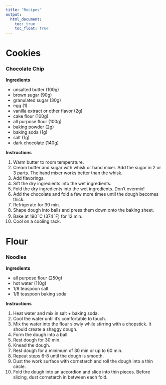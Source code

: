 ```yaml
---
title: "Recipes"
output: 
  html_document:
    toc: true
    toc_float: true 
---
```


# Cookies

### Chocolate Chip
**Ingredients**

* unsalted butter (100g)
* brown sugar (90g)
* granulated sugar (30g)
* egg (1) 
* vanilla extract or other flavor (2g)
* cake flour (100g)
* all purpose flour (100g)
* baking powder (2g)
* baking soda (1g)
* salt (1g)
* dark chocolate (140g)

**Instructions**

1. Warm butter to room temperature.
2. Cream butter and sugar with whisk or hand mixer. Add the sugar in 2 or 3 parts. The hand mixer works better than the whisk. 
3. Add flavorings.
4. Sift the dry ingredients into the wet ingredients. 
5. Fold the dry ingredients into the wet ingredients. Don't overmix! 
6. Add the chocolate and fold a few more times until the dough becomes thick. 
7. Refrigerate for 30 min. 
8. Shape dough into balls and press them down onto the baking sheet. 
9. Bake at 190$^\circ$C (374$^\circ$F) for 12 min.
10. Cool on a cooling rack.

# Flour

### Noodles 
**Ingredients** 

* all purpose flour (250g)
* hot water (110g)
* 1/8 teaspoon salt
* 1/8 teaspoon baking soda

**Instructions** 

1. Heat water and mix in salt + baking soda. 
2. Cool the water until it's comfortable to touch. 
3. Mix the water into the flour slowly while stirring with a chopstick. It should create a shaggy dough. 
4. Form the dough into a ball. 
5. Rest dough for 30 min. 
6. Knead the dough.
7. Rest dough for a minimum of 30 min or up to 60 min. 
8. Repeat steps 6-8 until the dough is smooth. 
9. Dust the work surface with cornstarch and roll the dough into a thin circle. 
10. Fold the dough into an accordion and slice into thin pieces. Before slicing, dust cornstarch in between each fold. 